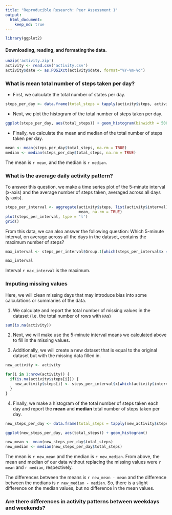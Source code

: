 ```yaml
---
title: "Reproducible Research: Peer Assessment 1"
output: 
  html_document:
    keep_md: true
---
```


```r
library(ggplot2)
```


#### Downloading, reading, and formating the data.

```r
unzip('activity.zip')
activity <- read.csv('activity.csv')
activity$date <- as.POSIXct(activity$date, format="%Y-%m-%d")
```

### What is mean total number of steps taken per day?

* First, we calculate the total number of states per day.

```r
steps_per_day <- data.frame(total_steps = tapply(activity$steps, activity$date, sum))
```

* Next, we plot the histogram of the total number of steps taken per day.

```r
ggplot(steps_per_day, aes(total_steps)) + geom_histogram(binwidth = 500)
```

* Finally, we calculate the mean and median of the total number of steps taken per day.

```r
mean <- mean(steps_per_day$total_steps, na.rm = TRUE)
median <- median(steps_per_day$total_steps, na.rm = TRUE)
```
  
The mean is `r mean`, and the median is `r median`.

### What is the average daily activity pattern?

To answer this question, we make a time series plot of the 5-minute interval (x-axis) and the average number of steps taken, averaged across all days (y-axis).

```r
steps_per_interval <- aggregate(activity$steps, list(activity$interval),
                                mean, na.rm = TRUE)
plot(steps_per_interval, type = 'l')
grid()
```

From this data, we can also answer the following question:
Which 5-minute interval, on average across all the days in the dataset, contains the maximum number of steps?

```r
max_interval <- steps_per_interval$Group.1[which(steps_per_interval$x == max(steps_per_interval$x))]

max_interval
```

Interval `r max_interval` is the maximum.

### Imputing missing values

Here, we will clean missing days that may introduce bias into some calculations or summaries of the data.

1. We calculate and report the total number of missing values in the dataset (i.e. the total number of rows with `NA`s)

```r
sum(is.na(activity))
```

2. Next, we will make use the 5-minute interval means we calculated above to fill in the missing values.

3. Additionally, we will create a new dataset that is equal to the original dataset but with the missing data filled in.

```r
new_activity <- activity

for(i in 1:nrow(activity)) {
  if(is.na(activity$steps[i])) {
    new_activity$steps[i] <- steps_per_interval$x[which(activity$interval[i] == steps_per_interval$Group.1)]
  }
}
```

4. Finally, we make a histogram of the total number of steps taken each day and report the **mean** and **median** total number of steps taken per day. 

```r
new_steps_per_day <- data.frame(total_steps = tapply(new_activity$steps, new_activity$date, sum))

ggplot(new_steps_per_day, aes(total_steps)) + geom_histogram()
```

```r
new_mean <- mean(new_steps_per_day$total_steps)
new_median <- median(new_steps_per_day$total_steps)
```

The mean is `r new_mean` and the median is `r new_median`.
From above, the mean and median of our data without replacing the missing values were `r mean` and `r median`, respectively.

The differences between the means is `r new_mean - mean` and the difference between the medians is `r new_median - median`. So, there is a slight difference on the median values, but no difference in the mean values.


### Are there differences in activity patterns between weekdays and weekends?
